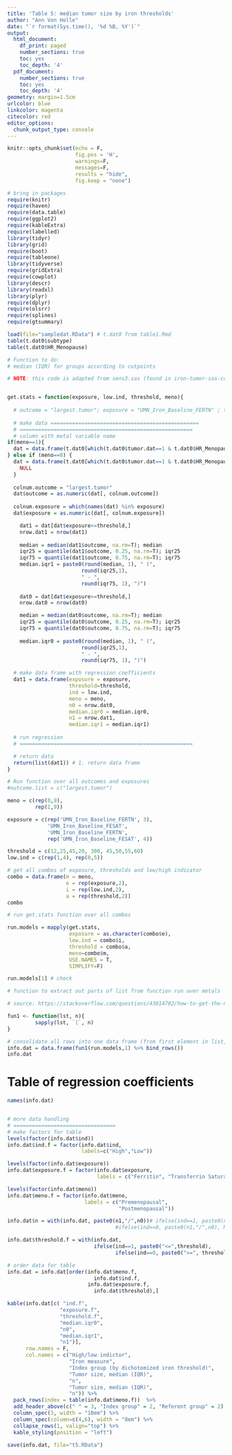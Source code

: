 ```yaml
---
title: 'Table 5: median tumor size by iron thresholds'
author: "Ann Von Holle"
date: "`r format(Sys.time(), '%d %B, %Y')`"
output:
  html_document:
    df_print: paged
    number_sections: true
    toc: yes
    toc_depth: '4'
  pdf_document:
    number_sections: true
    toc: yes
    toc_depth: '4'
geometry: margin=1.5cm
urlcolor: blue
linkcolor: magenta
citecolor: red
editor_options:
  chunk_output_type: console
---
```



```r
knitr::opts_chunk$set(echo = F, 
                      fig.pos = 'H',
                      warnings=F,
                      messages=F,
                      results = "hide",
                      fig.keep = "none")
```


```r
# bring in packages 
require(knitr)
require(haven)
require(data.table)
require(ggplot2)
require(kableExtra)
require(labelled)
library(tidyr)
library(grid)
require(boot)
require(tableone)
library(tidyverse)
require(gridExtra)
require(cowplot)
library(descr)
library(readxl)
library(plyr)
require(dplyr)
require(olsrr)
require(splines)
require(gtsummary)

```

```r

load(file="sampledat.RData") # t.dat0 from table1.Rmd
table(t.dat0$subtype)
table(t.dat0$HR_Menopause)
```


```r

# Function to do:
# median (IQR) for groups according to cutpoints

# NOTE: this code is adapted from sens3.sas (found in iron-tumor-sas-code.Rmd and .html)


get.stats = function(exposure, low.ind, threshold, meno){
  
  # outcome = "largest.tumor"; exposure = "UMN_Iron_Baseline_FERTN" ; threshold=12; meno=1; low.ind=0 # debug
  
  # make data ================================================
  # ========================================================
  # column with metal variable name
if(meno==1){
  dat = data.frame(t.dat0[which(t.dat0$tumor.dat==1 & t.dat0$HR_Menopause==1),]) # select people with tumor data
} else if (meno==0) {
  dat = data.frame(t.dat0[which(t.dat0$tumor.dat==1 & t.dat0$HR_Menopause==0),])   } else{
    NULL
  }
    
  colnum.outcome = "largest.tumor"
  dat$outcome = as.numeric(dat[, colnum.outcome])
  
  colnum.exposure = which(names(dat) %in% exposure)
  dat$exposure = as.numeric(dat[, colnum.exposure])

    dat1 = dat[dat$exposure<=threshold,]
    nrow.dat1 = nrow(dat1)
    
    median = median(dat1$outcome, na.rm=T); median
    iqr25 = quantile(dat1$outcome, 0.25, na.rm=T); iqr25
    iqr75 = quantile(dat1$outcome, 0.75, na.rm=T); iqr75
    median.iqr1 = paste0(round(median, 1), " (", 
                        round(iqr25,1),
                        " - ",
                        round(iqr75, 1), ")")
    
    dat0 = dat[dat$exposure>=threshold,]
    nrow.dat0 = nrow(dat0)

    median = median(dat0$outcome, na.rm=T); median
    iqr25 = quantile(dat0$outcome, 0.25, na.rm=T); iqr25
    iqr75 = quantile(dat0$outcome, 0.75, na.rm=T); iqr75
    
    median.iqr0 = paste0(round(median, 1), " (", 
                        round(iqr25,1),
                        " - ",
                        round(iqr75, 1), ")")

  # make data frame with regression coefficients
  dat1 = data.frame(exposure = exposure,
                    threshold=threshold,
                    ind = low.ind,
                    meno = meno,
                    n0 = nrow.dat0,
                    median.iqr0 = median.iqr0,
                    n1 = nrow.dat1,
                    median.iqr1 = median.iqr1)
  
  # run regression
  # ========================================================

  # return data 
  return(list(dat1)) # 1. return data frame 
}


```


```r



# Run function over all outcomes and exposures
#outcome.list = c("largest.tumor")

meno = c(rep(0,9),
         rep(1,9))

exposure = c(rep('UMN_Iron_Baseline_FERTN', 3),
             'UMN_Iron_Baseline_FESAT',
             'UMN_Iron_Baseline_FERTN',
             rep('UMN_Iron_Baseline_FESAT', 4))

threshold = c(12,25,45,20, 300, 45,50,55,60)
low.ind = c(rep(1,4), rep(0,5))

# get all combos of exposure, thresholds and low/high indicator
combo = data.frame(m = meno,
                   e = rep(exposure,2),
                   i = rep(low.ind,2),
                   a = rep(threshold,2))
combo                   

# run get.stats function over all combos

run.models = mapply(get.stats,
                    exposure = as.character(combo$e),
                    low.ind = combo$i,
                    threshold = combo$a,
                    meno=combo$m,
                    USE.NAMES = T,
                    SIMPLIFY=F)

run.models[1] # check

```



```r
# function to extract out parts of list from function run over metals

# source: https://stackoverflow.com/questions/43014782/how-to-get-the-nth-element-of-each-item-of-a-list-which-is-itself-a-vector-of-u

fun1 <- function(lst, n){
         sapply(lst, `[`, n)
}

```

```r

# consolidate all rows into one data frame (from first element in list, the regression coefficients)
info.dat = data.frame(fun1(run.models,1) %>% bind_rows()) 
info.dat

```

# Table of regression coefficients

```r

names(info.dat)


# more data handling
# =================================
# make factors for table
levels(factor(info.dat$ind))
info.dat$ind.f = factor(info.dat$ind,
                        labels=c("High","Low"))

levels(factor(info.dat$exposure))
info.dat$exposure.f = factor(info.dat$exposure,
                             labels = c("Ferritin", "Transferrin Saturation"))

levels(factor(info.dat$meno))
info.dat$meno.f = factor(info.dat$meno,
                         labels = c("Premenopausal",
                                    "Postmenopausal"))

info.dat$n = with(info.dat, paste0(n1,"/",n0))# ifelse(ind==1, paste0(n0,"/",n1),
                                   #ifelse(ind==0, paste0(n1,"/",n0), NA)))

info.dat$threshold.f = with(info.dat, 
                            ifelse(ind==1, paste0("<=",threshold),
                                   ifelse(ind==0, paste0(">=", threshold), NA)))

# order data for table
info.dat = info.dat[order(info.dat$meno.f, 
                            info.dat$ind.f, 
                          info.dat$exposure.f,
                            info.dat$threshold),]

kable(info.dat[c( "ind.f", 
                 "exposure.f",
                 "threshold.f",
                 "median.iqr0",
                 "n0",
                 "median.iqr1",
                 "n1")],
      row.names = F,
      col.names = c("High/low indictor",
                    "Iron measure",
                    "Index group (by dichotomized iron threshold)",
                    "Tumor size, median (IQR)",
                    "n",
                    "Tumor size, median (IQR)",
                    "n")) %>%
  pack_rows(index = table(info.dat$meno.f))  %>%
  add_header_above(c(" " = 3, "Index group" = 2, "Referent group" = 2)) %>%
  column_spec(3, width = "10em") %>%
  column_spec(column=c(4,6), width = "8em") %>% 
  collapse_rows(1, valign="top") %>%
  kable_styling(position = "left") 

```

```r

save(info.dat, file="t5.RData")

```

